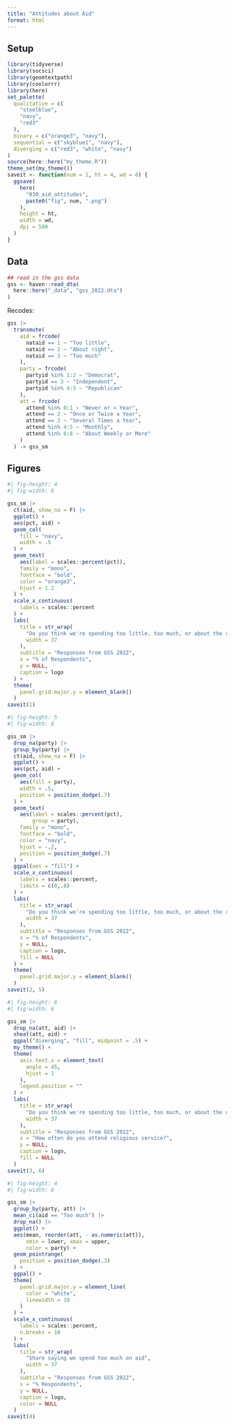```yaml
---
title: "Attitudes about Aid"
format: html
---
```


## Setup

```r
library(tidyverse)
library(socsci)
library(geomtextpath)
library(coolorrr)
library(here)
set_palette(
  qualitative = c(
    "steelblue",
    "navy",
    "red3"
  ),
  binary = c("orange3", "navy"),
  sequential = c("skyblue1", "navy"),
  diverging = c("red3", "white", "navy")
)
source(here::here("my_theme.R"))
theme_set(my_theme())
saveit <- function(num = 1, ht = 4, wd = 6) {
  ggsave(
    here(
      "030_aid_attitudes",
      paste0("fig", num, ".png")
    ),
    height = ht,
    width = wd,
    dpi = 500
  )
}
```


## Data

```r
## read in the gss data
gss <- haven::read_dta(
  here::here("_data", "gss_2022.dta")
)
```

Recodes:

```r
gss |>
  transmute(
    aid = frcode(
      nataid == 1 ~ "Too little",
      nataid == 2 ~ "About right",
      nataid == 3 ~ "Too much"
    ),
    party = frcode(
      partyid %in% 1:2 ~ "Democrat",
      partyid == 3 ~ "Independent",
      partyid %in% 4:5 ~ "Republican"
    ),
    att = frcode(
      attend %in% 0:1 ~ "Never or < Year",
      attend == 2 ~ "Once or Twice a Year",
      attend == 3 ~ "Several Times a Year",
      attend %in% 4:5 ~ "Monthly",
      attend %in% 6:8 ~ "About Weekly or More"
    )
  ) -> gss_sm
```

## Figures

```r
#| fig-height: 4
#| fig-width: 6

gss_sm |>
  ct(aid, show_na = F) |>
  ggplot() +
  aes(pct, aid) +
  geom_col(
    fill = "navy",
    width = .5
  ) +
  geom_text(
    aes(label = scales::percent(pct)),
    family = "mono",
    fontface = "bold",
    color = "orange3",
    hjust = 1.2
  ) +
  scale_x_continuous(
    labels = scales::percent
  ) +
  labs(
    title = str_wrap(
      "Do you think we're spending too little, too much, or about the right amount on foreign aid?",
      width = 37
    ),
    subtitle = "Responses from GSS 2022",
    x = "% of Respondents",
    y = NULL,
    caption = logo
  ) +
  theme(
    panel.grid.major.y = element_blank()
  )
saveit(1)
```

```r
#| fig-height: 5
#| fig-width: 6

gss_sm |>
  drop_na(party) |>
  group_by(party) |>
  ct(aid, show_na = F) |>
  ggplot() +
  aes(pct, aid) +
  geom_col(
    aes(fill = party),
    width = .5,
    position = position_dodge(.7)
  ) +
  geom_text(
    aes(label = scales::percent(pct),
        group = party),
    family = "mono",
    fontface = "bold",
    color = "navy",
    hjust = -.2,
    position = position_dodge(.7)
  ) +
  ggpal(aes = "fill") +
  scale_x_continuous(
    labels = scales::percent,
    limits = c(0,.8)
  ) +
  labs(
    title = str_wrap(
      "Do you think we're spending too little, too much, or about the right amount on foreign aid?",
      width = 37
    ),
    subtitle = "Responses from GSS 2022",
    x = "% of Respondents",
    y = NULL,
    caption = logo,
    fill = NULL
  ) +
  theme(
    panel.grid.major.y = element_blank()
  )
saveit(2, 5)
```


```r
#| fig-height: 6
#| fig-width: 6

gss_sm |>
  drop_na(att, aid) |>
  xheat(att, aid) +
  ggpal("diverging", "fill", midpoint = .5) +
  my_theme() +
  theme(
    axis.text.x = element_text(
      angle = 45,
      hjust = 1
    ),
    legend.position = ""
  ) +
  labs(
    title = str_wrap(
      "Do you think we're spending too little, too much, or about the right amount on foreign aid?",
      width = 37
    ),
    subtitle = "Responses from GSS 2022",
    x = "How often do you attend religious service?",
    y = NULL,
    caption = logo,
    fill = NULL
  ) 
saveit(3, 6)
```

```r
#| fig-height: 4
#| fig-width: 6

gss_sm |>
  group_by(party, att) |>
  mean_ci(aid == "Too much") |>
  drop_na() |>
  ggplot() +
  aes(mean, reorder(att, - as.numeric(att)), 
      xmin = lower, xmax = upper, 
      color = party) +
  geom_pointrange(
    position = position_dodge(.3)
  ) +
  ggpal() +
  theme(
    panel.grid.major.y = element_line(
      color = "white",
      linewidth = 10
    )
  ) +
  scale_x_continuous(
    labels = scales::percent,
    n.breaks = 10
  ) +
  labs(
    title = str_wrap(
      "Share saying we spend too much on aid",
      width = 37
    ),
    subtitle = "Responses from GSS 2022",
    x = "% Respondents",
    y = NULL,
    caption = logo,
    color = NULL
  ) 
saveit(4)
```


